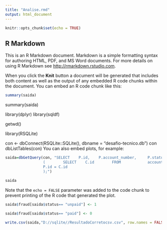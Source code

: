 ---
title: "Analise.rmd"
output: html_document
---

```{r setup, include=FALSE}
knitr::opts_chunk$set(echo = TRUE)
```

## R Markdown

This is an R Markdown document. Markdown is a simple formatting syntax for authoring HTML, PDF, and MS Word documents. For more details on using R Markdown see <http://rmarkdown.rstudio.com>.

When you click the **Knit** button a document will be generated that includes both content as well as the output of any embedded R code chunks within the document. You can embed an R code chunk like this:

```{r cars}
summary(saida)
```
summary(saida)

library(dplyr)
library(sqldf)


getwd()

library(RSQLite)

con <- dbConnect(RSQLite::SQLite(), dbname = "desafio-tecnico.db")
con
dbListTables(con)
You can also embed plots, for example:

```{r pressure, echo=FALSE}


saida=dbGetQuery(con, "SELECT    P.id,    P.account_number,     P.status FROM    charges  P WHERE    P.id IN
                 (        SELECT    C.id        FROM            accounts   C        WHERE
                 P.id = C.id
                 );")
  
saida

```

Note that the `echo = FALSE` parameter was added to the code chunk to prevent printing of the R code that generated the plot.

```{r saidas}

saida$fraud[saida$status== "unpaid"] <- 1

saida$fraud[saida$status== "paid"] <- 0

write.csv(saida,"D://sqlite//ResultadoCorretocsv.csv", row.names = FALSE)
```
